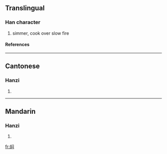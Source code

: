 {{see|燜}}

==Translingual==
===Han character===
{{Han char|rn=86|rad=火|as=07|sn=11|four=|canj=火中尸心 (FLSP)}}
# simmer, cook over slow fire
====References====
{{Han ref|kx=0673.111|hdz=32205.110|uh=7116|ud=28950}}

----
==Cantonese==
===Hanzi===
{{yue-hanzi|jyut=|y=mun6}}
# {{defn|Cantonese}}

----
==Mandarin==
===Hanzi===
{{cmn-hanzi|tra=燜|pin=[[mèn]] ([[men4]])|wg=men<sup>4</sup>}}
# {{defn|Mandarin}}

[[fr:焖]]